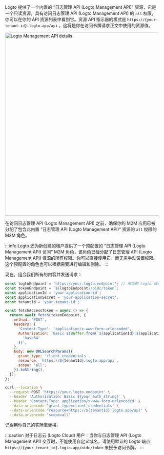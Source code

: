

Logto 提供了一个内置的 “日志管理 API (Logto Management API)” 资源，它是一个只读资源，具有访问日志管理 API (Logto Management API) 的 `all` 权限，你可以在你的 API 资源列表中看到它。资源 API 指示器的模式是 `https://{your-tenant-id}.logto.app/api` ，这将是你在访问令牌请求正文中使用的资源值。

<img alt="Logto Management API details" src={LogtoManagementApiSrc} width="600px" />

在访问日志管理 API (Logto Management API) 之前，确保你的 M2M 应用已被分配了包含此内置 “日志管理 API (Logto Management API)” 资源的 `all` 权限的 M2M 角色。

:::info
Logto 还为新创建的租户提供了一个预配置的 “日志管理 API (Logto Management API) 访问” M2M 角色，该角色已经分配了日志管理 API (Logto Management API) 资源的所有权限。你可以直接使用它，而无需手动设置权限。这个预配置的角色也可以根据需要进行编辑和删除。
:::

现在，组合我们所有的内容并发送请求：

<Tabs>

<TabItem value="Node.js" label="Node.js">

```js
const logtoEndpoint = 'https://your.logto.endpoint'; // 用你的 Logto 端点替换
const tokenEndpoint = `${logtoEndpoint}/oidc/token`;
const applicationId = 'your-application-id';
const applicationSecret = 'your-application-secret';
const tenantId = 'your-tenant-id';

const fetchAccessToken = async () => {
  return await fetch(tokenEndpoint, {
    method: 'POST',
    headers: {
      'Content-Type': 'application/x-www-form-urlencoded',
      Authorization: `Basic ${Buffer.from(`${applicationId}:${applicationSecret}`).toString(
        'base64'
      )}`,
    },
    body: new URLSearchParams({
      grant_type: 'client_credentials',
      resource: `https://${tenantId}.logto.app/api`,
      scope: 'all',
    }).toString(),
  });
};
```

</TabItem>

<TabItem value="cURL" label="cURL">

```bash
curl --location \
  --request POST 'https://your.logto.endpoint' \
  --header 'Authorization: Basic ${your_auth_string}' \
  --header 'Content-Type: application/x-www-form-urlencoded' \
  --data-urlencode 'grant_type=client_credentials' \
  --data-urlencode 'resource=https://${tenantId}.logto.app/api' \
  --data-urlencode 'scope=all'
```

记得用你自己的实际值替换。

</TabItem>

</Tabs>

:::caution
对于日志云 (Logto Cloud) 用户：当你与日志管理 API (Logto Management API) 交互时，不能使用自定义域名，请使用默认的 Logto 端点 `https://{your_tenant_id}.logto.app/oidc/token` 来授予访问令牌。
:::
